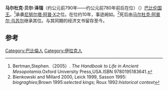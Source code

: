 {{Infobox Monarch
| name           = 马尔杜克·贝尔·泽瑞
| title          = [[美索不达米亚王朝表|美索不达米亚王朝表]]、[[巴比伦|巴比伦]]国王
| image          = 
| image_size     = 
| caption        =
| reign          = 约前790年 —约前780年前后在位（低年表）
| date of birth  = 
| place of birth = 
| date of death  = 约前780年前后（低年表）
| place of death = 
| predecessor    = [[尼努尔塔·阿普·X|尼努尔塔·阿普·X]]
| successor      = [[马尔杜克·阿普尔·乌苏尔|马尔杜克·阿普尔·乌苏尔]]
}}

'''马尔杜克·贝尔·泽瑞'''（约公元前790年——约公元前780年前后在位）（{{lang-en|Marduk-bel-zeri}}）[[巴比伦|巴比伦]][[国王|国王]]。<ref>Bertman,Stephen.（2005）. ''The Handbook to Life in Ancient Mesopotamia''.Oxford University Press,USA.ISBN 9780195183641.</ref>承袭[[尼努尔塔·阿普·X|尼努尔塔·阿普·X]]之位。在位约10年，事迹阙如。<ref>Bienkowski and Millard 2000, Leick 1999, Sasson 1995: ''biograghies'';Brown 1995:''selected kings''; Roux 1992:''historical context''</ref>死后由[[马尔杜克·阿普尔·乌苏尔|马尔杜克·阿普尔·乌苏尔]]继承其位。与其同期的经济文书留存至今。

==参考==
{{reflist}}

{{leader|[[尼努尔塔·阿普·X|尼努尔塔·阿普·X]]|[[美索不达米亚王朝表|美索不达米亚王朝表]]|[[马尔杜克·阿普尔·乌苏尔|马尔杜克·阿普尔·乌苏尔]]}}

{{巴比伦君主}}

[[Category:巴比倫人|Category:巴比倫人]]
[[Category:伊拉克人|Category:伊拉克人]]